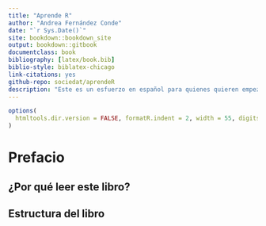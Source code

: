 ```yaml
--- 
title: "Aprende R"
author: "Andrea Fernández Conde"
date: "`r Sys.Date()`"
site: bookdown::bookdown_site
output: bookdown::gitbook
documentclass: book
bibliography: [latex/book.bib]
biblio-style: biblatex-chicago
link-citations: yes
github-repo: sociedat/aprendeR
description: "Este es un esfuerzo en español para quienes quieren empezar a utilizar R para hacer análisis de datos reproducibles."
---
```


```r
options(
  htmltools.dir.version = FALSE, formatR.indent = 2, width = 55, digits = 2
)
```

# Prefacio {-}

## ¿Por qué leer este libro?

## Estructura del libro

